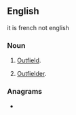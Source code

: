 {{also|of|of-|Of-|OF.|óf|òf|ôf}}
==English==

it is french not english

===Noun===
{{en-noun}}

# {{lb|en|baseball|initialism}} [[outfield|Outfield]].
# {{lb|en|baseball|initialism}} [[outfielder|Outfielder]].

===Anagrams===
* {{anagrams|en|F/O|FO|fo|fo'|fo.}}